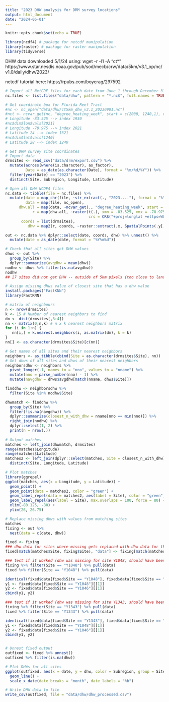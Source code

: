 ```yaml
---
title: "2023 DHW analysis for DRM survey locations"
output: html_document
date: "2024-05-01"
---
```


```r
knitr::opts_chunk$set(echo = TRUE)
```

```r
library(ncdf4) # package for netcdf manipulation
library(raster) # package for raster manipulation
library(tidyverse)
```

DHW data downloaded 5/1/24 using:
wget -r -l1 -A "ct*" https://www.star.nesdis.noaa.gov/pub/sod/mecb/crw/data/5km/v3.1_op/nc/v1.0/daily/dhw/2023/

netcdf tutorial here: https://rpubs.com/boyerag/297592


```r
# Import all NetCDF files for each date from June 1 through December 31, 2023
nc.files <- list.files("data/dhw", pattern = "*.nc$", full.names = TRUE)

# Get coordinate box for Florida Reef Tract
#nc <- nc_open("data/dhw/ct5km_dhw_v3.1_20230901.nc")
#nct <- ncvar_get(nc, "degree_heating_week", start = c(2000, 1240,1), count = c(21, 81,1))
# Longitude -83.525 --> index 1930
#nc$dim$lon$vals[2021]
# Longitude -78.975 --> index 2021
# Latitude 24 --> index 1321
#nc$dim$lat$vals[1240]
# Latitude 28 --> index 1240

# Get DRM survey site coordinates
# Import data
drmsites <- read_csv("data/drm/export.csv") %>%
  mutate(across(where(is.character), as_factor),
         Date = as_date(as.character(Date), format = "%m/%d/%Y")) %>%
  filter(year(Date) == "2023") %>%
  distinct(Site, Subregion, Longitude, Latitude)

# Open all DHW NCDF4 files
nc.data <- tibble(file = nc.files) %>%
  mutate(date = map_chr(file, ~str_extract(., "2023...."), format = "%Y%m%d"),
         data = map(file, nc_open),
      dhw.all = map(data, ~ncvar_get(., "degree_heating_week", start = c(1930, 1240, 1), count = c(91, 81, 1))),
            r = map(dhw.all, ~raster(t(.), xmn = -83.525, xmx = -78.975, ymn = 23.975, ymx = 28.025,
                                     crs = CRS("+proj=longlat +ellps=WGS84 +datum=WGS84 +no_defs+ towgs84=0,0,0"))),
       coords = list(drmsites),
          dhw = map2(r, coords, ~raster::extract(.x, SpatialPoints(.y[,3:4]), method = "simple")))

out <- nc.data %>% dplyr::select(date, coords, dhw) %>% unnest() %>%
  mutate(date = as_date(date, format = "%Y%m%d"))

# Check that all sites got DHW values
dhws <- out %>%
  group_by(Site) %>%
  dplyr::summarize(avgdhw = mean(dhw))
nodhw <- dhws %>% filter(is.na(avgdhw))
nodhw
## 27 sites did not get DHW -- outside of 5km pixels (too close to land)

# Assign missing dhws value of closest site that has a dhw value
install.packages("FastKNN")
library(FastKNN)

# matrix of neighbours
n <- nrow(drmsites)
k <- 15 # Number of nearest neighbors to find
dm <- dist(drmsites[,3:4])
nn <- matrix(0,n,k) # n x k nearest neighbors matrix
for (i in 1:n) {
   nn[i,] = k.nearest.neighbors(i, as.matrix(dm), k = k)
}
nn[] <- as.character(drmsites$Site)[c(nn)]

# Get names of all sites and their nearest neighbors
neighbors <- as_tibble(cbind(Site = as.character(drmsites$Site), nn))
# Get dhws of all sites and dhws of their nearest neighbors
neighborsdhw <- neighbors %>%
  pivot_longer(-1, names_to = "nno", values_to = "nname") %>%
  mutate(nno = parse_number(nno) - 1) %>%
  mutate(navgdhw = dhws$avgdhw[match(nname, dhws$Site)])

finddhw <- neighborsdhw %>%
  filter(Site %in% nodhw$Site)

dhwmatch <- finddhw %>% 
  group_by(Site) %>%
  filter(!is.na(navgdhw)) %>%
  dplyr::summarize(closest_n_with_dhw = nname[nno == min(nno)]) %>%
  right_join(nodhw) %>%
  dplyr::select(1, 2) %>%
  print(n = nrow(.))
  
# Output matches
matches <- left_join(dhwmatch, drmsites)
range(matches$Longitude)
range(matches$Latitude)
matches2 <- left_join(dplyr::select(matches, Site = closest_n_with_dhw), drmsites) %>%
  distinct(Site, Longitude, Latitude)

# Plot matches
library(ggrepel)
ggplot(matches, aes(x = Longitude, y = Latitude)) +
  geom_point() +
  geom_point(data = matches2, color = "green") +
  geom_label_repel(data = matches2, aes(label = Site), color = "green", max.overlaps = 100, force = 80) +
  geom_label_repel(aes(label = Site), max.overlaps = 100, force = 80) +
  xlim(-80.125, -80) +
  ylim(26, 26.75)

# Replace missing dhws with values from matching sites
matches
fixing <- out %>%
  nest(data = c(date, dhw)) 

fixed <- fixing
### dhw data for sites where missing gets replaced with dhw data for the site of its closest neighbor site with dhw data
fixed[match(matches$Site, fixing$Site), "data"] <- fixing[match(matches$closest_n_with_dhw, fixing$Site), "data"]

### test if it worked (dhw was missing for site Y1048, should have been replaced with dhw data from Y1046)
fixing %>% filter(Site == "Y1048") %>% pull(data)
fixed %>% filter(Site == "Y1048") %>% pull(data)

identical(fixed$data[fixed$Site == "Y1048"], fixed$data[fixed$Site == "Y1046"])
y1 <- fixed$data[fixed$Site == "Y1048"][[1]]
y2 <- fixed$data[fixed$Site == "Y1046"][[1]]
cbind(y1, y2)

### test if it worked (dhw was missing for site Y1343, should have been replaced with dhw data from Y1346)
fixing %>% filter(Site == "Y1343") %>% pull(data)
fixed %>% filter(Site == "Y1343") %>% pull(data)

identical(fixed$data[fixed$Site == "Y1343"], fixed$data[fixed$Site == "Y1346"])
y1 <- fixed$data[fixed$Site == "Y1048"][[1]]
y2 <- fixed$data[fixed$Site == "Y1046"][[1]]
cbind(y1, y2)


# Unnest fixed output
outfixed <- fixed %>% unnest()
outfixed %>% filter(is.na(dhw))
```

```r
# Plot DHWs for all sites
ggplot(outfixed, aes(x = date, y = dhw, color = Subregion, group = Site)) +
  geom_line() +
  scale_x_date(date_breaks = "month", date_labels = "%b")
```

```r
# Write DHW data to file
write_csv(outfixed, file = "data/dhw/dhw_processed.csv")
```

